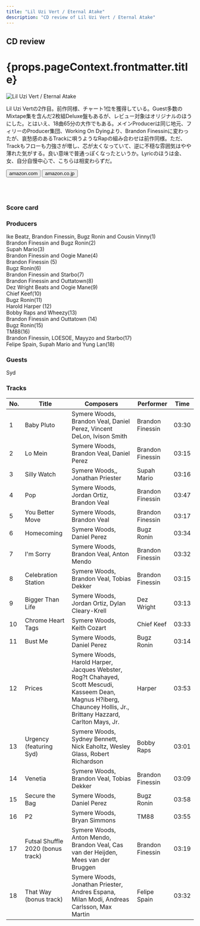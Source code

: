 ```yaml
---
title: "Lil Uzi Vert / Eternal Atake"
description: "CD review of Lil Uzi Vert / Eternal Atake"
---
```




<h2>CD review</h2>
<h1 className="h1--no--margin">{props.pageContext.frontmatter.title}</h1>

<Row  className="image-card-group">
	<Column colMd={"4"} colLg={"4"} noGutterMdLeft="">
       <ImageCard>

![Lil Uzi Vert / Eternal Atake](../../images/cd/liluzivert2L.jpg) 

</ImageCard>
	</Column>
	<Column colMd={"8"} colLg={"8"} noGutterMdLeft="">
	<p>
	Lil Uzi Vertの2作目。前作同様、チャート1位を獲得している。Guest多数のMixtape集を含んだ2枚組Deluxe盤もあるが、レビュー対象はオリジナルのほうにした。とはいえ、18曲65分の大作でもある。メインProducerは同じ地元、フィリーのProducer集団、Working On Dyingより、Brandon Finessinに変わったが、哀愁感のあるTrackに唄うようなRapの組み合わせは前作同様。ただ、Trackもフローも力強さが増し、芯が太くなっていて、逆に不穏な雰囲気はやや薄れた気がする。良い意味で普通っぽくなったというか。Lyricのほうは金、女、自分自慢中心で、こちらは相変わらずだ。
	</p>
    <div>
	  <Button href="https://amzn.to/2YSMZg5" kind="primary" size="small" renderIcon={ArrowUpRight24}>
      amazon.com
      </Button>
      <Button href="https://amzn.to/37Oadbj" kind="secondary" size="small" renderIcon={ArrowUpRight24}>
      amazon.co.jp
      </Button>
	</div>
	<a style="display:inline-block;overflow:hidden;background:url(https://linkmaker.itunes.apple.com/ja-jp/lockup.svg?releaseDate=2020-03-06&kind=album&bubble=apple_music&style=mono-black) no-repeat;width:180px;height:45px;" href="https://geo.music.apple.com/jp/album/eternal-atake/1501843464?mt=1&app=music&ls=1&at=11lcug"></a>
	<a style="display:inline-block;overflow:hidden;background:url(https://linkmaker.itunes.apple.com/ja-jp/badge-lrg.svg?releaseDate=2020-03-06T00:00:00Z&kind=album&bubble=itunes_music) no-repeat;width:140px;height:45px;" href="https://geo.music.apple.com/jp/album/eternal-atake/1501843464?app=itunes&at=11lcug"></a>
	</Column>
</Row>
<Row >
	<Column colMd={"4"} colLg={"4"} noGutterMdLeft="">
<div>
    <h3>Score card</h3>
	<SliderJS1 value="1" />
    <SliderJS2 value="2" />
	<SliderJS3 value="2" />
    <SliderJS4 value="9" />
</div>
</Column>
<Column colMd={"8"} colLg={"8"} noGutterMdLeft="">
<div>
<h3>Producers</h3>
<p>
Ike Beatz, Brandon Finessin, Bugz Ronin and Cousin Vinny(1)
<br/>Brandon Finessin and Bugz Ronin(2)
<br/>Supah Mario(3)
<br/>Brandon Finessin and Oogie Mane(4)
<br/>Brandon Finessin (5)
<br/>Bugz Ronin(6)
<br/>Brandon Finessin and Starbo(7)
<br/>Brandon Finessin and Outtatown(8)
<br/>Dez Wright Beats and Oogie Mane(9)
<br/>Chief Keef(10)
<br/>Bugz Ronin(11)
<br/>Harold Harper (12)
<br/>Bobby Raps and Wheezy(13)
<br/>Brandon Finessin and Outtatown (14)
<br/>Bugz Ronin(15)
<br/>TM88(16)
<br/>Brandon Finessin, LOESOE, Mayyzo and Starbo(17)
<br/>Felipe Spain, Supah Mario and Yung Lan(18)
</p>
<h3>Guests</h3>
<p>
Syd
</p>
</div>
</Column>
</Row>

<h3>Tracks</h3>

| No. |	 Title                            |	 Composers                                                                                                                                                           |	 Performer      | Time	|
| --- |	--------------------------------- | -------------------------------------------------------------------------------------------------------------------------------------------------------------------- | ---------------- | ----- |
| 1	  |	Baby Pluto                        | Symere Woods, Brandon Veal, Daniel Perez, Vincent DeLon, Ivison Smith                                                                                                | Brandon Finessin	| 03:30 |
| 2	  |	Lo Mein                           | Symere Woods, Brandon Veal, Daniel Perez                                                                                                                             | Brandon Finessin	| 03:15 |
| 3	  |	Silly Watch                       | Symere Woods,, Jonathan Priester                                                                                                                                     | Supah Mario     	| 03:16 |
| 4	  |	Pop                               | Symere Woods, Jordan Ortiz, Brandon Veal                                                                                                                             | Brandon Finessin	| 03:47 |
| 5	  |	You Better Move                   | Symere Woods, Brandon Veal                                                                                                                                           | Brandon Finessin	| 03:17 |
| 6	  |	Homecoming                        | Symere Woods, Daniel Perez                                                                                                                                           | Bugz Ronin      	| 03:34 |
| 7	  |	I'm Sorry                         | Symere Woods, Brandon Veal, Anton Mendo                                                                                                                              | Brandon Finessin	| 03:32 |
| 8	  |	Celebration Station               | Symere Woods, Brandon Veal, Tobias Dekker                                                                                                                            | Brandon Finessin	| 03:15 |
| 9	  |	Bigger Than Life                  | Symere Woods, Jordan Ortiz, Dylan Cleary-Krell                                                                                                                       | Dez Wright      	| 03:13 |
| 10  |	Chrome Heart Tags                 | Symere Woods, Keith Cozart                                                                                                                                           | Chief Keef      	| 03:33 |
| 11  |	Bust Me                           | Symere Woods, Daniel Perez                                                                                                                                           | Bugz Ronin      	| 03:14 |
| 12  |	Prices                            | Symere Woods, Harold Harper, Jacques Webster, Rog?t Chahayed, Scott Mescudi, Kasseem Dean, Magnus H?iberg, Chauncey Hollis, Jr., Brittany Hazzard, Carlton Mays, Jr. | Harper          	| 03:53 |
| 13  |	Urgency (featuring Syd)           | Symere Woods, Sydney Bennett, Nick Eaholtz, Wesley Glass, Robert Richardson                                                                                          | Bobby Raps      	| 03:01 |
| 14  |	Venetia                           | Symere Woods, Brandon Veal, Tobias Dekker                                                                                                                            | Brandon Finessin	| 03:09 |
| 15  |	Secure the Bag                    | Symere Woods, Daniel Perez                                                                                                                                           | Bugz Ronin      	| 03:58 |
| 16  |	P2                                | Symere Woods, Bryan Simmons                                                                                                                                          | TM88            	| 03:55 |
| 17  |	Futsal Shuffle 2020 (bonus track) | Symere Woods, Anton Mendo, Brandon Veal, Cas van der Heijden, Mees van der Bruggen                                                                                   | Brandon Finessin	| 03:19 |
| 18  |	That Way (bonus track)            | Symere Woods, Jonathan Priester, Andres Espana, Milan Modi, Andreas Carlsson, Max Martin                                                                             | Felipe Spain    	| 03:32 |  